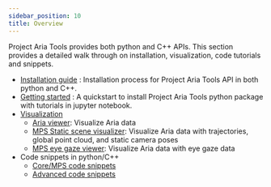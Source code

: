 ```yaml
---
sidebar_position: 10
title: Overview
---
```


Project Aria Tools provides both python and C++ APIs. This section provides a detailed walk through on installation, visualization, code tutorials and snippets.

* [Installation guide](/docs/data_utilities/installation/download_codebase) : Installation process for Project Aria Tools API in both python and C++.
* [Getting started](/docs/data_utilities/getting_started) : A quickstart to install Project Aria Tools python package with tutorials in jupyter notebook.
* [Visualization](/docs/data_utilities/visualization_guide)
  * [Aria viewer](/docs/data_utilities/visualization_guide#ariaviewer): Visualize Aria data
  * [MPS Static scene visualizer](/docs/data_utilities/visualization_guide#mps-static-scene-visualizer): Visualize Aria data with trajectories, global point cloud, and static camera poses
  * [MPS eye gaze viewer](/docs/data_utilities/visualization_guide#mps-eye-gaze-visualizer): Visualize Aria data with eye gaze data
* Code snippets in python/C++
  * [Core/MPS code snippets](/docs/data_utilities/core_code_snippets/data_provider)
  * [Advanced code snippets](/docs/data_utilities/advanced_code_snippets/plotting_sensor_data)
